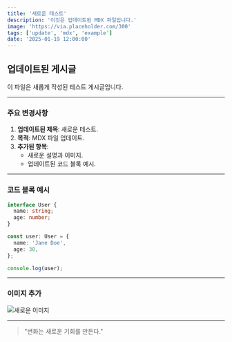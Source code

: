 ```yaml
---
title: '새로운 테스트'
description: '이것은 업데이트된 MDX 파일입니다.'
image: 'https://via.placeholder.com/300'
tags: ['update', 'mdx', 'example']
date: '2025-01-19 12:00:00'
---
```


## 업데이트된 게시글

이 파일은 새롭게 작성된 테스트 게시글입니다.

---

### 주요 변경사항

1. **업데이트된 제목**: 새로운 테스트.
2. **목적**: MDX 파일 업데이트.
3. **추가된 항목**:
   - 새로운 설명과 이미지.
   - 업데이트된 코드 블록 예시.

---

### 코드 블록 예시

```typescript
interface User {
  name: string;
  age: number;
}

const user: User = {
  name: 'Jane Doe',
  age: 30,
};

console.log(user);
```

---

### 이미지 추가

![새로운 이미지](https://via.placeholder.com/300)

---

> "변화는 새로운 기회를 만든다."
